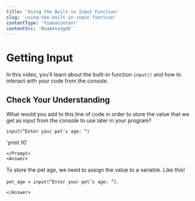 ```yaml
---
title: 'Using the Built-in Input Function'
slug: 'using-the-built-in-input-function'
contentType: 'VideoContent'
contentSrc: 'NsaA4va3g4E'
---
```


# Getting Input

In this video, you’ll learn about the built-in function `input()` and how to interact with your code from the console.

## Check Your Understanding

<FlashCard>
    <Prompt>

What would you add to this line of code in order to store the value that we get as input from the console to use later in your program? 

`input(“Enter your pet’s age: ”)`

'print 10'

    </Prompt>
    <Answer>

To store the pet age, we need to assign the value to a variable. Like this! 

`pet_age = input(“Enter your pet’s age: ”)`.

    </Answer>
</FlashCard>